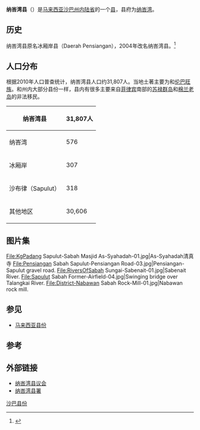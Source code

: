 {{Infobox settlement myd
| name ={{PAGENAME}}
| official_name =Daerah Nabawan
| en = Nabawan District
| ta = 
| jawi = 
| imagesize = 
| image_flag = 
| image_seal = Nabawan District Emblem.png
| image_map = SabahDistricts-Nabawan-pp.png
| coordinates = {{coord|5|5|N|116|27|E|region:MY|display=inline, title}}
| state =沙巴
| bhg = [[内陆省|内陆省]]
| seat =[[纳峇湾|纳峇湾]]
| la =[[纳峇湾县议会|纳峇湾县议会]]
| do = Bubudan O.T. Majalu
| area_total_km2 = {{formatnum:6089|R}}
| population_total = {{formatnum:31,807|R}}
| population_as_of = 2010
|postal_code = 
|area_code=
|registration_plate=
}}
'''纳峇湾县'''（{{lang-ms|Daerah Nabawan}}）是[[马来西亚|马来西亚]][[沙巴州|沙巴州]][[内陆省|内陆省]]的一个[[马来西亚县份|县]]，县府为[[纳峇湾|纳峇湾]]。

==历史==
纳峇湾县原名冰厢岸县（Daerah Pensiangan），2004年改名纳峇湾县。<ref>{{cite web|url=http://www.lawnet.sabah.gov.my/Lawnet/ByLaws/viewdoc.aspx?document=Pensiangan-Instrument1964.pdf|title=Pensiangan District Council Instrument 1964 [Enactment No. 11/1961]|publisher=Sabah State Attorney's General Chambers|year=1963|accessdate=2017-11-05|archiveurl=https://web.archive.org/web/20171105115804/http://www.lawnet.sabah.gov.my/Lawnet/ByLaws/viewdoc.aspx?document=Pensiangan-Instrument1964.pdf|archivedate=2017-11-05|url-status=dead}}</ref>

==人口分布==
根据2010年人口普查统计，纳峇湾县人口约31,807人。{{my10|2}}当地土著主要为{{tsl|en|Murut people|姆鲁人}}和[[伦巴旺族|伦巴旺族]]。和州内大部分县份一样，县内有很多主要来自[[菲律宾|菲律宾]]南部的[[苏禄群岛|苏禄群岛]]和[[棉兰老岛|棉兰老岛]]的非法移民。
{{MyPopuSabah|2010|253|799|295|24714|650|283|7|290|4516}}
{| class="wikitable" 
! class="hintergrundfarbe6" | 纳峇湾县
! class="hintergrundfarbe6" | 31,807人
|-
| 纳峇湾 || 576
|-
| 冰厢岸 || 307
|-
| 沙布律（Sapulut） || 318
|-
| 其他地区 || 30,606
|}

==图片集==
<gallery>
File:KgPadang Sapulut-Sabah Masjid As-Syahadah-01.jpg|As-Syahadah清真寺
File:Pensiangan Sabah Sapulut-Pensiangan Road-03.jpg|Pensiangan-Sapulut gravel road.
File:RiversOfSabah Sungai-Sabenait-01.jpg|Sabenait River.
File:Sapulut Sabah Former-Airfield-04.jpg|Swinging bridge over Talangkai River.
File:District-Nabawan Sabah Rock-Mill-01.jpg|Nabawan rock mill.
</gallery>

==参见==
{{Portal box|马来西亚}}
* [[马来西亚县份|马来西亚县份]]

==参考==
{{reflist}}

==外部链接==
{{commons category|Keningau District}}
*[http://www.sabah.gov.my/md.nbw/ 纳峇湾县议会]
*[http://www.sabah.gov.my/pd.nbw/ 纳峇湾县署]

{{沙巴}}
{{马来西亚县份}}
{{Normdaten}}
[[Category:沙巴县份|]]
